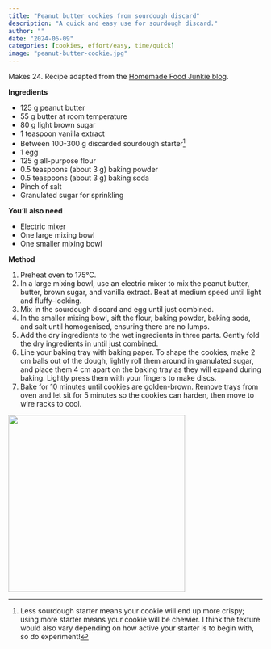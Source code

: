 ```yaml
---
title: "Peanut butter cookies from sourdough discard"
description: "A quick and easy use for sourdough discard."
author: ""
date: "2024-06-09"
categories: [cookies, effort/easy, time/quick]
image: "peanut-butter-cookie.jpg"
---
```


Makes 24. Recipe adapted from the [Homemade Food Junkie blog](https://www.homemadefoodjunkie.com/peanut-butter-cookies-with-sourdough-recipe/).

**Ingredients**

- 125 g peanut butter
- 55 g butter at room temperature
- 80 g light brown sugar
- 1 teaspoon vanilla extract
- Between 100-300 g discarded sourdough starter[^1]
- 1 egg
- 125 g all-purpose flour
- 0.5 teaspoons (about 3 g) baking powder
- 0.5 teaspoons (about 3 g) baking soda
- Pinch of salt
- Granulated sugar for sprinkling

[^1]: Less sourdough starter means your cookie will end up more crispy; using more starter means your cookie will be chewier. I think the texture would also vary depending on how active your starter is to begin with, so do experiment!

**You'll also need**

- Electric mixer
- One large mixing bowl
- One smaller mixing bowl

**Method**

1. Preheat oven to 175°C.
2. In a large mixing bowl, use an electric mixer to mix the peanut butter, butter, brown sugar, and vanilla extract. Beat at medium speed until light and fluffy-looking.
3. Mix in the sourdough discard and egg until just combined.
4. In the smaller mixing bowl, sift the flour, baking powder, baking soda, and salt until homogenised, ensuring there are no lumps.
5. Add the dry ingredients to the wet ingredients in three parts. Gently fold the dry ingredients in until just combined.
6. Line your baking tray with baking paper. To shape the cookies, make 2 cm balls out of the dough, lightly roll them around in granulated sugar, and place them 4 cm apart on the baking tray as they will expand during baking. Lightly press them with your fingers to make discs.
7. Bake for 10 minutes until cookies are golden-brown. Remove trays from oven and let sit for 5 minutes so the cookies can harden, then move to wire racks to cool.

![](peanut-butter-cookie.jpg){fig-align="center" width="350"}